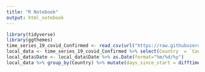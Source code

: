 ```yaml
---
title: "R Notebook"
output: html_notebook
---
```



```r
library(tidyverse)
library(ggthemes)
time_series_19_covid_Confirmed <- read_csv(url("https://raw.githubusercontent.com/CSSEGISandData/COVID-19/master/csse_covid_19_data/csse_covid_19_time_series/time_series_19-covid-Confirmed.csv"))
local_data <- time_series_19_covid_Confirmed %>% select(Country  = `Country/Region`, everything(), -Lat, -Long, -`Province/State`) %>% pivot_longer(-Country, "Date") %>% filter(Country %in% c('Serbia', "Bosnia and Herzegovina", "Croatia", "Slovenia", "North Macedonia", "Kosovo", "Albania", "Montenegro")) %>% filter(value > 0)
local_data$Date <- local_data$Date %>% as.Date(format="%m/%d/%y")
local_data %>% group_by(Country) %>% mutate(days_since_start = difftime(Date, min(Date), units = "days")) %>% ggplot(aes(days_since_start, value, color = Country)) + geom_line(size = 2) + theme_wsj() + theme(legend.text = element_text(size = 12)) + scale_color_brewer(palette = "Set2") + labs(title = "Number of COVID19 cases in Western Balkans \n since first reported case", caption ="Data source:https://github.com/CSSEGISandData/COVID-19/", subtitle = "By: Imer Muhovic @imerm1", x = "Days since first reported")


```
